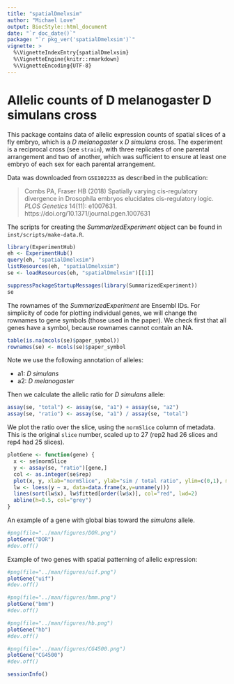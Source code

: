 ```yaml
---
title: "spatialDmelxsim"
author: "Michael Love"
output: BiocStyle::html_document
date: "`r doc_date()`"
package: "`r pkg_ver('spatialDmelxsim')`"
vignette: >
  %\VignetteIndexEntry{spatialDmelxsim}
  %\VignetteEngine{knitr::rmarkdown}
  %\VignetteEncoding{UTF-8}
---
```


# Allelic counts of D melanogaster D simulans cross

This package contains data of allelic expression counts of spatial
slices of a fly embryo, which is a *D melanogaster* x *D simulans*
cross. The experiment is a reciprocal cross (see `strain`), with three
replicates of one parental arrangement and two of another, which was
sufficient to ensure at least one embryo of each sex for each parental
arrangement.

Data was downloaded from `GSE102233` as described in the publication:

> Combs PA, Fraser HB (2018) 
> Spatially varying cis-regulatory divergence in Drosophila embryos 
> elucidates cis-regulatory logic. 
> *PLOS Genetics* 14(11): e1007631. 
> https://doi.org/10.1371/journal.pgen.1007631

The scripts for creating the *SummarizedExperiment* object can be
found in `inst/scripts/make-data.R`.

```r
library(ExperimentHub)
eh <- ExperimentHub()
query(eh, "spatialDmelxsim")
listResources(eh, "spatialDmelxsim")
se <- loadResources(eh, "spatialDmelxsim")[[1]]
```

```r
suppressPackageStartupMessages(library(SummarizedExperiment))
se
```

The rownames of the *SummarizedExperiment* are Ensembl IDs. For
simplicity of code for plotting individual genes, we will change the
rownames to gene symbols (those used in the paper). We check first
that all genes have a symbol, because rownames cannot contain an NA.

```r
table(is.na(mcols(se)$paper_symbol))
rownames(se) <- mcols(se)$paper_symbol
```

Note we use the following annotation of alleles:

* a1: *D simulans*
* a2: *D melanogaster*

Then we calculate the allelic ratio for *D simulans* allele: 

```r
assay(se, "total") <- assay(se, "a1") + assay(se, "a2") 
assay(se, "ratio") <- assay(se, "a1") / assay(se, "total")
```

We plot the ratio over the slice, using the `normSlice` column of
metadata. This is the original `slice` number, scaled up to 27 (rep2
had 26 slices and rep4 had 25 slices).

```r
plotGene <- function(gene) {
  x <- se$normSlice
  y <- assay(se, "ratio")[gene,]
  col <- as.integer(se$rep)
  plot(x, y, xlab="normSlice", ylab="sim / total ratio", ylim=c(0,1), main=gene, col=col)
  lw <- loess(y ~ x, data=data.frame(x,y=unname(y)))
  lines(sort(lw$x), lw$fitted[order(lw$x)], col="red", lwd=2)
  abline(h=0.5, col="grey")
}
```

An example of a gene with global bias toward the *simulans* allele.

```r
#png(file="../man/figures/DOR.png")
plotGene("DOR")
#dev.off()
```

Example of two genes with spatial patterning of allelic expression:

```r
#png(file="../man/figures/uif.png")
plotGene("uif")
#dev.off()
```

```r
#png(file="../man/figures/bmm.png")
plotGene("bmm")
#dev.off()
```

```r
#png(file="../man/figures/hb.png")
plotGene("hb")
#dev.off()
```

```r
#png(file="../man/figures/CG4500.png")
plotGene("CG4500")
#dev.off()
```


```r
sessionInfo()
```
